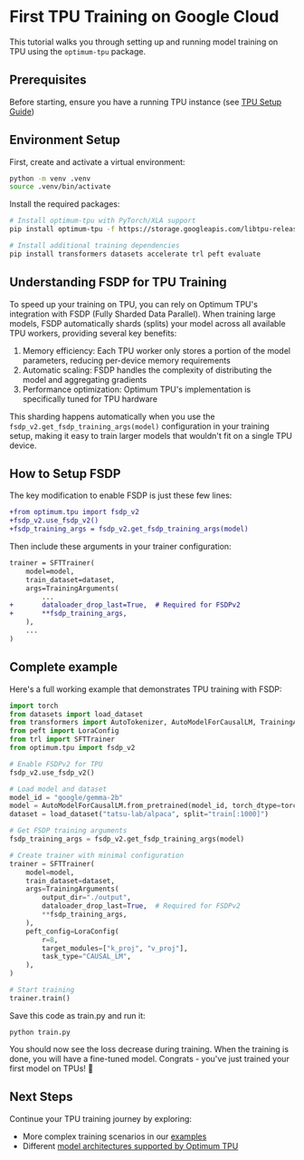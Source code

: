 # First TPU Training on Google Cloud

This tutorial walks you through setting up and running model training on TPU using the `optimum-tpu` package.

## Prerequisites

Before starting, ensure you have a running TPU instance (see [TPU Setup Guide](../tutorials/tpu_setup.mdx))

## Environment Setup

First, create and activate a virtual environment:
```bash
python -m venv .venv
source .venv/bin/activate
```

Install the required packages:
```bash
# Install optimum-tpu with PyTorch/XLA support
pip install optimum-tpu -f https://storage.googleapis.com/libtpu-releases/index.html

# Install additional training dependencies
pip install transformers datasets accelerate trl peft evaluate
```

## Understanding FSDP for TPU Training
To speed up your training on TPU, you can rely on Optimum TPU's integration with FSDP (Fully Sharded Data Parallel). When training large models, FSDP automatically shards (splits) your model across all available TPU workers, providing several key benefits:
1. Memory efficiency: Each TPU worker only stores a portion of the model parameters, reducing per-device memory requirements
2. Automatic scaling: FSDP handles the complexity of distributing the model and aggregating gradients
3. Performance optimization: Optimum TPU's implementation is specifically tuned for TPU hardware

This sharding happens automatically when you use the `fsdp_v2.get_fsdp_training_args(model)` configuration in your training setup, making it easy to train larger models that wouldn't fit on a single TPU device.

## How to Setup FSDP

The key modification to enable FSDP is just these few lines:

```diff
+from optimum.tpu import fsdp_v2
+fsdp_v2.use_fsdp_v2()
+fsdp_training_args = fsdp_v2.get_fsdp_training_args(model)
```

Then include these arguments in your trainer configuration:

```diff 
trainer = SFTTrainer(
    model=model,
    train_dataset=dataset,
    args=TrainingArguments(
        ...
+       dataloader_drop_last=True,  # Required for FSDPv2
+       **fsdp_training_args,
    ),
    ...
)
```

## Complete example

Here's a full working example that demonstrates TPU training with FSDP:

```python
import torch
from datasets import load_dataset
from transformers import AutoTokenizer, AutoModelForCausalLM, TrainingArguments
from peft import LoraConfig
from trl import SFTTrainer
from optimum.tpu import fsdp_v2

# Enable FSDPv2 for TPU
fsdp_v2.use_fsdp_v2()

# Load model and dataset
model_id = "google/gemma-2b"
model = AutoModelForCausalLM.from_pretrained(model_id, torch_dtype=torch.bfloat16)
dataset = load_dataset("tatsu-lab/alpaca", split="train[:1000]")

# Get FSDP training arguments
fsdp_training_args = fsdp_v2.get_fsdp_training_args(model)

# Create trainer with minimal configuration
trainer = SFTTrainer(
    model=model,
    train_dataset=dataset,
    args=TrainingArguments(
        output_dir="./output",
        dataloader_drop_last=True,  # Required for FSDPv2
        **fsdp_training_args,
    ),
    peft_config=LoraConfig(
        r=8,
        target_modules=["k_proj", "v_proj"],
        task_type="CAUSAL_LM",
    ),
)

# Start training
trainer.train()
```

Save this code as train.py and run it:

```
python train.py
```

You should now see the loss decrease during training. When the training is done, you will have a fine-tuned model. Congrats - you've just trained your first model on TPUs! 🙌

## Next Steps
Continue your TPU training journey by exploring:
- More complex training scenarios in our [examples](../howto/more_examples)
- Different [model architectures supported by Optimum TPU](../supported-architectures)

